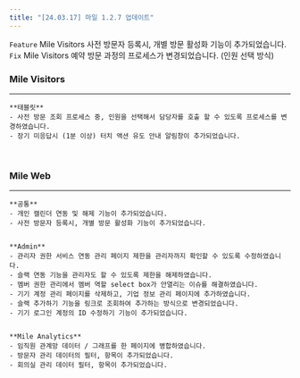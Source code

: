 ```yaml
---
title: "[24.03.17] 마일 1.2.7 업데이트"
---
```


<Note>

`Feature` Mile Visitors 사전 방문자 등록시, 개별 방문 활성화 기능이 추가되었습니다.  
`Fix` Mile Visitors 예약 방문 과정의 프로세스가 변경되었습니다. (인원 선택 방식)

</Note>

### Mile Visitors

---

    **태블릿**
    - 사전 방문 조회 프로세스 중, 인원을 선택해서 담당자를 호출 할 수 있도록 프로세스를 변경하였습니다.
    - 장기 미응답시 (1분 이상) 터치 액션 유도 안내 알림창이 추가되었습니다.

<br />

### Mile Web

---

    **공통**
    - 개인 캘린더 연동 및 해제 기능이 추가되었습니다.
    - 사전 방문자 등록시, 개별 방문 활성화 기능이 추가되었습니다.


    **Admin**
    - 관리자 권한 서비스 연동 관리 페이지 제한을 관리자까지 확인할 수 있도록 수정하였습니다.
    - 슬랙 연동 기능을 관리자도 할 수 있도록 제한을 해제하였습니다.
    - 멤버 권한 관리에서 멤버 역할 select box가 안열리는 이슈를 해결하였습니다.
    - 기기 계정 관리 페이지를 삭제하고, 기업 정보 관리 페이지에 추가하였습니다.
    - 슬랙 추가하기 기능을 링크로 조회하여 추가하는 방식으로 변경되었습니다.
    - 기기 로그인 계정의 ID 수정하기 기능이 추가되었습니다.


    **Mile Analytics**
    - 임직원 관계망 데이터 / 그래프를 한 페이지에 병합하였습니다.
    - 방문자 관리 데이터의 필터, 항목이 추가되었습니다.
    - 회의실 관리 데이터 필터, 항목이 추가되었습니다.
